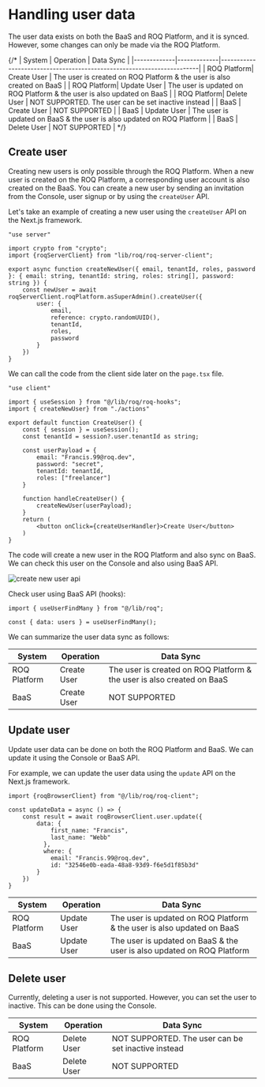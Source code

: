 # Handling user data

The user data exists on both the BaaS and ROQ Platform, and it is synced. However, some changes can only be made via the ROQ Platform.

{/*
| System      | Operation   | Data Sync  |
|-------------|-------------|-----------------------------------------------------------------------|
| ROQ Platform| Create User | The user is created on ROQ Platform & the user is also created on BaaS |
| ROQ Platform| Update User | The user is updated on ROQ Platform & the user is also updated on BaaS |
| ROQ Platform| Delete User | NOT SUPPORTED. The user can be set inactive instead |
| BaaS        | Create User | NOT SUPPORTED  |
| BaaS        | Update User | The user is updated on BaaS & the user is also updated on ROQ Platform |
| BaaS        | Delete User | NOT SUPPORTED  |
*/}

## Create user

Creating new users is only possible through the ROQ Platform. When a new user is created on the ROQ Platform, a corresponding user account is also created on the BaaS. You can create a new user by sending an invitation from the Console, user signup or by using the `createUser` API.

Let's take an example of creating a new user using the `createUser` API on the Next.js framework.

```tsx filename="actions.ts"
"use server"

import crypto from "crypto";
import {roqServerClient} from "lib/roq/roq-server-client";

export async function createNewUser({ email, tenantId, roles, password }: { email: string, tenantId: string, roles: string[], password: string }) {
    const newUser = await roqServerClient.roqPlatform.asSuperAdmin().createUser({
        user: {
            email,
            reference: crypto.randomUUID(),
            tenantId,
            roles,
            password
        }
    })
}
```

We can call the code from the client side later on the `page.tsx` file.

```tsx filename="pages.tsx"
"use client"

import { useSession } from "@/lib/roq/roq-hooks";
import { createNewUser} from "./actions"

export default function CreateUser() {
    const { session } = useSession();
    const tenantId = session?.user.tenantId as string;

    const userPayload = {
        email: "Francis.99@roq.dev",
        password: "secret",
        tenantId: tenantId,
        roles: ["freelancer"]
    }
    
    function handleCreateUser() {
        createNewUser(userPayload);
    }
    return (
        <button onClick={createUserHandler}>Create User</button>
    )
}
```

The code will create a new user in the ROQ Platform and also sync on BaaS. We can check this user on the Console and also using BaaS API. 

![create new user api](/screenshots/create-new-user-api.png)

Check user using BaaS API (hooks):

```tsx
import { useUserFindMany } from "@/lib/roq";

const { data: users } = useUserFindMany();
```

We can summarize the user data sync as follows:

| System      | Operation   | Data Sync  |
|-------------|-------------|-----------------------------------------------------------------------|
| ROQ Platform| Create User | The user is created on ROQ Platform & the user is also created on BaaS |
| BaaS        | Create User | NOT SUPPORTED  |


## Update user

Update user data can be done on both the ROQ Platform and BaaS. We can update it using the Console or BaaS API.

For example, we can update the user data using the `update` API on the Next.js framework.

```tsx
import {roqBrowserClient} from "@/lib/roq/roq-client";

const updateData = async () => {
    const result = await roqBrowserClient.user.update({
        data: {
            first_name: "Francis",
            last_name: "Webb"
          },
          where: {
            email: "Francis.99@roq.dev",
            id: "32546e0b-eada-48a8-93d9-f6e5d1f85b3d"
        }
    })
}
```

| System      | Operation   | Data Sync  |
|-------------|-------------|-----------------------------------------------------------------------|
| ROQ Platform| Update User | The user is updated on ROQ Platform & the user is also updated on BaaS |
| BaaS        | Update User | The user is updated on BaaS & the user is also updated on ROQ Platform |


## Delete user

Currently, deleting a user is not supported. However, you can set the user to inactive. This can be done using the Console.

| System      | Operation   | Data Sync  |
|-------------|-------------|-----------------------------------------------------------------------|
| ROQ Platform| Delete User | NOT SUPPORTED. The user can be set inactive instead |
| BaaS        | Delete User | NOT SUPPORTED  |
